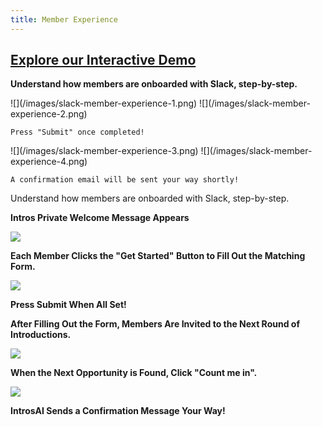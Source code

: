 ```yaml
---
title: Member Experience
---
```


[Explore our Interactive Demo](https://intros-ai.navattic.com/2s4x09fu)
-----------------------------------------------------------

**Understand how members are onboarded with Slack, step-by-step.**

<Steps>
  <Step title="Welcome Message">
    ![](/images/slack-member-experience-1.png)
  </Step>
  <Step title="Get Started">
    ![](/images/slack-member-experience-2.png)

    Press "Submit" once completed!
  </Step>
  <Step title="Round Invitation">
    ![](/images/slack-member-experience-3.png)
  </Step>
  <Step title="Confirmation">
    ![](/images/slack-member-experience-4.png)

    A confirmation email will be sent your way shortly!
  </Step>
</Steps>

Understand how members are onboarded with Slack, step-by-step. 

**Intros Private Welcome Message Appears**

![](/images/slack-member-experience-1.png)

**Each Member Clicks the "Get Started" Button to Fill Out the Matching Form.**

![](/images/slack-member-experience-2.png)

**Press Submit When All Set!**

**After Filling Out the Form, Members Are Invited to the Next Round of Introductions.**

![](/images/slack-member-experience-3.png)

**When the Next Opportunity is Found, Click "Count me in".**

![](/images/slack-member-experience-4.png)

**IntrosAI Sends a Confirmation Message Your Way!**
